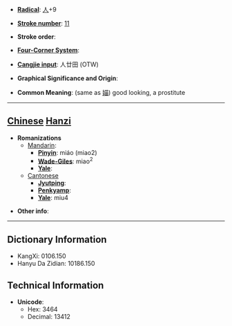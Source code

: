 * '''[[Wiktionary:Chinese radical index| Radical]]''': [[Wiktionary:Chinese radical index 人|人]]+9

* '''[[Wiktionary:Chinese total strokes index|Stroke number]]''': [[Wiktionary:Chinese total strokes index 11|11]]

* '''Stroke order''': 

* '''[[Wiktionary:Chinese four corner index|Four-Corner System]]''': 

* '''[[Wiktionary:Chinese Cangjie index|Cangjie input]]''': 人廿田 (OTW)

* '''Graphical Significance and Origin''': 

* '''Common Meaning''': (same as [[媌]]) good looking, a prostitute

----

== [[Chinese]] [[Hanzi]] ==

* '''Romanizations'''
** [[Mandarin]]:
*** '''[[Pinyin]]''': miáo (miao2)
*** '''[[Wade-Giles]]''': miao<sup>2</sup>
*** '''[[Yale]]''': 
**[[Cantonese]]
***'''[[Jyutping]]''':
***'''[[Penkyamp]]''': 
***'''[[Yale]]''': miu4

* '''Other info''': 

----

== Dictionary Information ==

* KangXi: 0106.150
* Hanyu Da Zidian: 10186.150

== Technical Information ==

* '''Unicode''':
** Hex: 3464
** Decimal: 13412